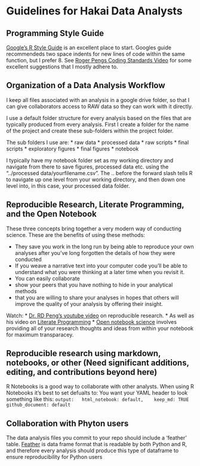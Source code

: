 # Guidelines for Hakai Data Analysts
## Programming Style Guide
[Google's R Style Guide](https://google.github.io/styleguide/Rguide.xml) is an excellent place to start. Googles guide recommendeds two space indents for new lines of code within the same function, but I prefer 8. See [Roger Pengs Coding Standards Video](https://www.youtube.com/watch?v=MSPKE1y3cyQ) for some excellent suggestions that I mostly adhere to.

## Organization of a Data Analysis Workflow
I keep all files associated with an analysis in a google drive folder, so that I can give collaborators access to RAW data so they can work with it directly.

I use a default folder structure for every analysis based on the files that are typically produced from every analysis. First I create a folder for the name of the project and create these sub-folders within the project folder.

The sub folders I use are: 
* raw data
* processed data 
* raw scripts
* final scripts
* exploratory figures
* final figures
* notebook

I typically have my notebook folder set as my working directory and navigate from there to save figures, processed data etc. using the "../processed data/yourfilename.csv". The .. before the forward slash tells R to navigate up one level from your working directory, and then down one level into, in this case, your processed data folder.

## Reproducible Research, Literate Programming, and the Open Notebook
These three concepts bring together a very modern way of conducting science. These are the benefits of using these methods:

* They save you work in the long run by being able to reproduce your own analyses after you've long forgotten the details of how they were conducted
* If you weave a narrative text into your computer code you'll be able to understand what you were thinking at a later time when you revisit it.
* You can easily collaborate 
* show your peers that you have nothing to hide in your analytical methods
* that you are willing to share your analyses in hopes that others will improve the quality of your analysis by offering their insight.


Watch:
* [Dr. RD Peng's youtube video](https://www.youtube.com/watch?v=DfBSiOupI1I) on reproducible research.
* As well as his video on [Literate Programming](https://www.youtube.com/watch?v=YcJb1HBc-1Q)
* [Open notebook science](https://en.wikipedia.org/wiki/Open_notebook_science) involves providing all of your research thoughts and ideas from within your notebook for maximum transparacey.
 
## Reproducible research using markdown, notebooks, or other (Need significant additions, editing, and contributions beyond here)

R Notebooks is a good way to collaborate with other analysts. When using R Notebooks it's best to set defualts to:
You want your YAML header to look something like this:
`output:
  html_notebook: default, 
  keep_md: TRUE
  github_document: default`

## Collaboration with Phyton users
The data analysis files you commit to your repo should include a 'feather' table. [Feather](https://blog.rstudio.org/2016/03/29/feather/) is data frame format that is readable by both Python and R, and therefore every analysis should produce this type of dataframe to ensure reproducibility for Python users
